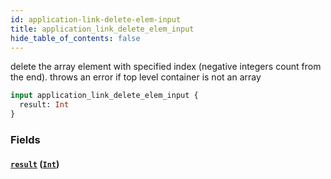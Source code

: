 ```yaml
---
id: application-link-delete-elem-input
title: application_link_delete_elem_input
hide_table_of_contents: false
---
```


delete the array element with specified index (negative integers count from the end). throws an error if top level container is not an array

```graphql
input application_link_delete_elem_input {
  result: Int
}
```

### Fields

#### [`result`](#) ([`Int`](../scalars/int))

